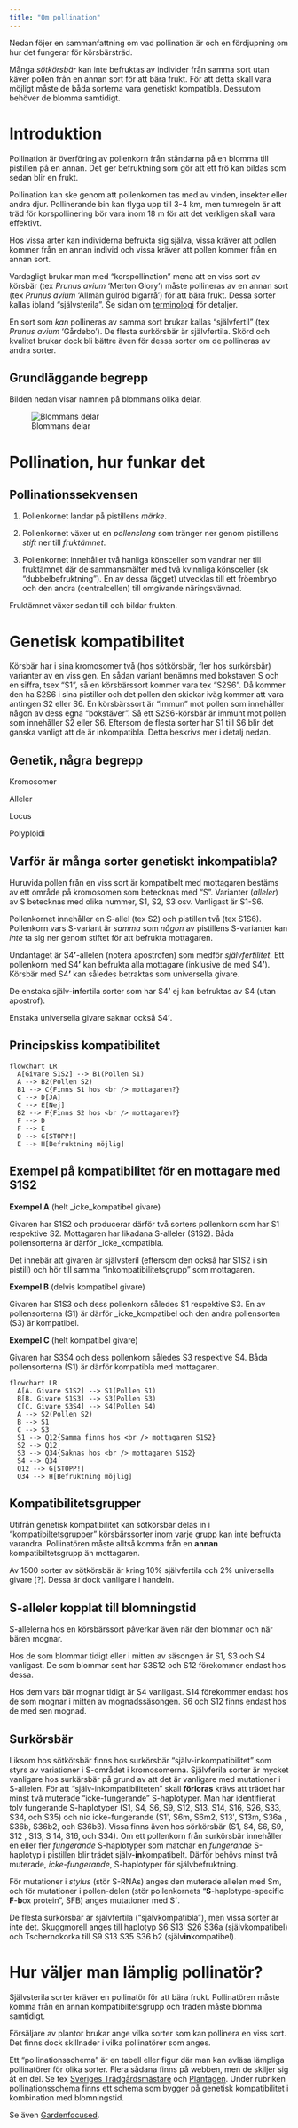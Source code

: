 ```yaml
---
title: "Om pollination"
---
```


Nedan föjer en sammanfattning om vad pollination är och en fördjupning om hur det fungerar för körsbärsträd.

Många _sötkörsbär_ kan inte befruktas av individer från samma sort utan käver pollen från en annan sort för att bära frukt. För att detta skall vara möjligt måste de båda sorterna vara genetiskt kompatibla. Dessutom behöver de blomma samtidigt. 

# Introduktion

Pollination är överföring av pollenkorn från ståndarna på en blomma till pistillen på en annan. Det ger befruktning som gör att ett frö kan bildas som sedan blir en frukt. 

Pollination kan ske genom att pollenkornen tas med av vinden, insekter eller andra djur. Pollinerande bin kan flyga upp till 3-4 km, men tumregeln är att träd för korspollinering bör vara inom 18 m för att det verkligen skall vara effektivt.

<!-- När pollen kommer från ståndaren till pistillen i samma blomma kallas det _självpollination_ och när pollen kommer från en annan individ av samma art kallas det _korspollination_. -->

Hos vissa arter kan individerna befrukta sig själva, vissa kräver att pollen kommer från en annan individ och vissa kräver att pollen kommer från en annan sort.

Vardagligt brukar man med "korspollination" mena att en viss sort av körsbär (tex _Prunus avium_ 'Merton Glory') måste pollineras av en annan sort (tex _Prunus avium_ 'Allmän gulröd bigarrå') för att bära frukt. Dessa sorter kallas ibland "självsterila". Se sidan om [terminologi](terminology.qmd) för detaljer.

En sort som _kan_ pollineras av samma sort brukar kallas "självfertil" (tex _Prunus avium_ 'Gårdebo'). De flesta surkörsbär är självfertila. Skörd och kvalitet brukar dock bli bättre även för dessa sorter om de pollineras av andra sorter.

## Grundläggande begrepp

Bilden nedan visar namnen på blommans olika delar.

<!-- ![Blommans delar](../dropbox/images/plants/flower_parts_svenska.jpg) -->

<!-- ![Blommans delar](../../dropbox/images/plants/flower_parts_svenska.jpg) -->

![Blommans delar](../../../dropbox/images/plants/flower_parts_svenska.jpg)

<!-- Works for rendering project, see https://github.com/quarto-dev/quarto-cli/discussions/6028 -->

<!-- ## Test -->

<!-- ![Title](flower_parts_svenska.jpg){fig-alt="fig alt test"} -->


<!-- Prunus cerasus, a tetraploid with 2n=32 chromosomes, tetraploid (four sets; 4x) -->


# Pollination, hur funkar det

## Pollinationssekvensen

1. Pollenkornet landar på pistillens _märke_.

2. Pollenkornet växer ut en _pollenslang_ som tränger ner genom pistillens _stift_ ner till _fruktämnet_.

3. Pollenkornet innehåller två hanliga könsceller som vandrar ner till fruktämnet där de sammansmälter med två kvinnliga könsceller (sk "dubbelbefruktning"). En av dessa (ägget) utvecklas till ett fröembryo och den andra (centralcellen) till omgivande näringsvävnad<!-- (=> fruktköttet?) -->.

Fruktämnet växer sedan till och bildar frukten.

<!-- Fertilisation takes place inside the ovary when the nucleus of pollen grain fuses with the nucleus of an ovule to produce a zygote. -->

<!-- stigma = märke -->
<!-- pollen tube = pollenslang -->
<!-- ovary = fruktämne = embryo sac = gametofyt -->
<!-- ovule ? = fröämne -->
<!-- double-fertilization -->
<!-- ägg => embryo -->
<!-- centralcell => endosperm -->

<!-- När pollenkornet hamnar på märket börjar en pollenslang gro ut. Den tränger ner i pistillen ochbefruktar fröämnen inne i fruktämnet och nya frön bildas. -->
<!-- Befruktning sker när två hanliga celler (spermier) vandrar ner i pollenslangen, den ena förenar sig med äggcellen (befruktning) och bildar ett fröembryo. Den andra förenas med två kärnor och bildar fröets näringsvävnad. Efter befruktningen växer fruktämnet till och bildar den färdiga frukten med frön i. -->

<!-- Step one: After pollen has landed on the stigma, it grows a pollen tube down through the style to the ovary. -->

<!-- Step two: The nucleus of the pollen grain travels down the pollen tube and fertilises the nucleus in the ovule. -->

<!-- Step three: The fertilised ovule develops into a seed. The seed contains the plant embryo, which contains genetic material from both parents. The ovary develops into the fruit. -->

<!-- Structure of reproductive organs and the sequence of events involved in plant sexual reproduction. Male gametophyte (pollen grain) is comprised of a pollen tube consisting of a vegetative tube cell and two sperm cells. The female gametophyte (embryo sac) has two female gametes (egg and central cell) and accessory cells at the opposite poles. Two synergid cells adjoining the egg cell are located at micropylar entry of the ovule, while antipodal cells neighbouring the central cell are present at the chalazal end. Sexual reproduction involves two major steps: pollination and fertilization. Pollination involves pollen-pistil interaction and fertilization involves fusion of meiotically generated haploid cells of a male (pollen grain) and a female gametophyte (embryo sac). During fertilization, pollen tube penetrates embryo sac at the micropyle by entering a synergid cell and delivers two sperm cells. Eventually, two gametic cell pairs of the embryo sac and two sperm cells undergo ‘double-fertilization’. The fertilized central cell develops into endosperm, while the fertilized egg cell gives rise to embryo. The involvement of redox proteins in different steps of sexual reproduction is highlighted in blue boxes. -->

<!-- An individual inherits two alleles, one from each parent, for any given genomic location where such variation exists -->

# Genetisk kompatibilitet

Körsbär har i sina kromosomer två (hos sötkörsbär, fler hos surkörsbär) varianter av en viss gen. En sådan variant benämns med bokstaven S och en siffra, tsex "S1", så en körsbärssort kommer vara tex "S2S6". Då kommer den ha S2S6 i sina pistiller och det pollen den skickar iväg kommer att vara antingen S2 eller S6. En körsbärssort är "immun" mot pollen som innehåller någon av dess egna "bokstäver". Så ett S2S6-körsbär är immunt mot pollen som innehåller S2 eller S6. Eftersom de flesta sorter har S1 till S6 blir det ganska vanligt att de är inkompatibla. Detta beskrivs mer i detalj nedan.

<!-- " In sour cherry, as in other species of the genus Prunus, there occurs the phenomenon of gametophytic self-incom- patibility (GSI). This mechanism has been developed by plants to prevent self-fertilization and facilitate fertilization with pollen of other genotypes within the species (De Nettancourt, 1997). Self-incompatibil- ity consists of arresting pollen-tube growth in the pistil if the tube contains the same S-allele that is present in the pistil. The phenomenon of self-incom- patibility in plants of the family Rosaceae is controlled by two genes at the S-locus. The specificity of the pistil is encoded by the gene responsible for the synthesis of the ribonuclease protein (S-RNase) (Bošković & Tobutt, 1996), whereas the specificity of the pollen is controlled by the gene encoding an F-box protein (S-haplotype-specific F-box protein – SFB) (Yamane, Ikeda, Ushijima, Sassa, & Tao, 2003a).  The tightly linked genetic unit of the pistil S-allele (S- RNase) and pollen S-allele is called S-haplotype Lisek2017.pdf" -->

## Genetik, några begrepp

Kromosomer

Alleler

<!-- An allele is one of two or more versions of DNA sequence (a single base or a segment of bases) at a given genomic location. An individual inherits two alleles, one from each parent, for any given genomic location where such variation exists. -->

Locus

Polyploidi

<!-- We have indicated which cultivars are triploid - i.e. having sterile pollen and needing at least two other non-triploid cultivars. https://www.habitataid.co.uk/pages/pollination-groups -->


## Varför är många sorter genetiskt inkompatibla?

Huruvida pollen från en viss sort är kompatibelt med mottagaren bestäms av ett område på kromosomen som betecknas med "S". Varianter (_alleler_) av S betecknas med olika nummer, S1, S2, S3 osv. Vanligast är S1-S6.

Pollenkornet innehåller en S-allel (tex S2) och pistillen två (tex S1S6). Pollenkorn vars S-variant är _samma_ som _någon_ av pistillens S-varianter kan _inte_ ta sig ner genom stiftet för att befrukta mottagaren.

Undantaget är S4**’**-allelen (notera apostrofen) som medför _självfertilitet_. Ett pollenkorn med S4**’** kan befrukta alla mottagare (inklusive de med S4**’**). Körsbär med S4**’** kan således betraktas som universella givare.

De enstaka själv-**in**fertila sorter som har S4**’** ej kan befruktas av S4 (utan apostrof).

Enstaka universella givare saknar också S4**’**.

<!-- Mekanismer, vad händer vid inkompatibilitet. -->

<!-- Sweet cherry exhibits RNase based gametophytic self-incompatibility system which is controlled by a single multi-allelic locus S. -->

<!-- The ability of cherry pollen to grow down the flower style is controlled by the S locus. Each cultivar has two S-alleles and each pollen grain carries one of these. Flowers cannot be pollinated by pollen from any source that carries either of those two alleles, including its own. Due to inbreeding in the narrow genepool of North America, many pairs of cultivars share the same two S-alleles (same S-genotypes) and thus are cross-incompatible. The exception is the S4’ allele, which confers self-fertility. Effectively, S4’ acts as “stealth pollen” that can pollinate anything including flowers of the cultivar it came from. -->

## Principskiss kompatibilitet

```mermaid
flowchart LR
  A[Givare S1S2] --> B1(Pollen S1)
  A --> B2(Pollen S2)
  B1 --> C{Finns S1 hos <br /> mottagaren?}
  C --> D[JA]
  C --> E[Nej]
  B2 --> F{Finns S2 hos <br /> mottagaren?}
  F --> D
  F --> E
  D --> G[STOPP!]
  E --> H[Befruktning möjlig]

```

## Exempel på kompatibilitet för en mottagare med S1S2

<!-- Se https://anfic.com.au/wp-content/uploads/2020/07/ANFIC-Sweet-Cherry-Pollination-Table-06072020.pdf -->

**Exempel A** (helt _icke_kompatibel givare)

Givaren har S1S2 och producerar därför två sorters pollenkorn som har S1 respektive S2. Mottagaren har likadana S-alleler (S1S2). Båda pollensorterna är därför _icke_kompatibla.

Det innebär att givaren är självsteril (eftersom den också har S1S2 i sin pistill) och hör till samma "inkompatibilitetsgrupp" som mottagaren.

<!-- Mekanism: Detta hindrar båda pollensorterna från att växa ner pollenslangen till fruktämnet hos mottagaren. -->

<!-- Example A (complete incompatibility). Pollen grains with S1 or S2 have landed on a stigma of a flower variety with similar S-alleles (S1S2), either -->
<!-- its own pollen or pollen from a variety within the same compatibility group. None of the pollen tubes will grow down the style and fertilize the egg. Therefore no seeds or fruit will develop. -->


**Exempel B** (delvis kompatibel givare)

Givaren har S1S3 och dess pollenkorn således S1 respektive S3. En av pollensorterna (S1) är därför _icke_kompatibel och den andra pollensorten (S3) är kompatibel.

**Exempel C** (helt kompatibel givare)

Givaren har S3S4 och dess pollenkorn således S3 respektive S4. Båda pollensorterna (S1) är därför kompatibla med mottagaren.

```mermaid
flowchart LR
  A[A. Givare S1S2] --> S1(Pollen S1)
  B[B. Givare S1S3] --> S3(Pollen S3)
  C[C. Givare S3S4] --> S4(Pollen S4)
  A --> S2(Pollen S2)
  B --> S1
  C --> S3
  S1 --> Q12{Samma finns hos <br /> mottagaren S1S2}
  S2 --> Q12
  S3 --> Q34{Saknas hos <br /> mottagaren S1S2}
  S4 --> Q34
  Q12 --> G[STOPP!]
  Q34 --> H[Befruktning möjlig]

```



<!-- When the S-allele in the pollen is identical with one of the two S-alleles in the style, pollen tube growth in the stylar tissue is arrested. Dependent on the S-allele combination of the cultivars, cross-incompatibility groups of sweet cherry cultivars exist. -->

<!-- "The fertility in sweet cherry is determined by a gametophytic self-incompatibility system, controlled by a multi-allelic S locus who prevents self-pollination. The fertilization is controlled by the interaction of an S allele specific ribonuclease (S-RNase) in the style with a pollen S specific F-box protein gene (SFB). Knowledge about the S genotype of sweet cherries is very important for cherry growers and breeders. In the last years molecular markers have been developed to distinguish the S alleles in sweet cherries. In the new update from October 2020 a total of 63 incompatibility groups in 1483 sweet cherries have been defined. 26 sweet cherries have a unique combination of S alleles and were described as universal donors and placed in the incompatibility group 0. Additionally, there exist 91 self-compatible sweet cherries, called group SC. A total of 22 different S alleles are described in the cultivated sweet cherries up to date. These are the S alleles S1, S2, S3, S4, S5, S6, S7, S9, S10, S12, S13, S14, S16, S17, S18, S19, S21, S22, S24, S27, S30, S37. The goal of this work is to summaries all known data of the S alleles in cultivated sweet cherries. In Table 1 the S genotypes of all studied sweet cherries are described. Furthermore it includes information about the parentage if they are known. Table 2 gives an overview about all the detected incompatibility groups. The groups are sorted according to the group numbers and the S allele numbers, respectively. In Table 3 all genotypes of the incompatibility group 0 with a unique S genotype are listed. Table 4 includes all known self-compatible sweet cherries. All references to the information of the S genotypes are listed in a file named 'References'. The present update needs to be further improved with all new S alleles data of sweet cherries. In addition, all new information about the parentage is very important for the breeding research. Please send all new or corrected data to the S alleles and the parentage of sweet cherries to mirko.schuster@julius-kuehn.de. An update of the S allele overview will take place in the next years. (Se https://www.openagrar.de/receive/openagrar_mods_00064311)" -->

## Kompatibilitetsgrupper

Utifrån genetisk kompatibilitet kan sötkörsbär delas in i "kompatibiltetsgrupper" körsbärssorter inom varje grupp kan inte befrukta varandra. Pollinatören måste alltså komma från en **annan** kompatibiltetsgrupp än mottagaren.

 <!-- som ibland mer logiskt kallas "inkompatibilitetsgrupper" -->

Av 1500 sorter av sötkörsbär är kring 10% självfertila och 2% universella givare [?]. Dessa är dock vanligare i handeln.

<!-- Cross-incompatible cultivars with the same S-genotypes are placed in the same “Incompatibility Group” and cannot fertilize each others successfully. For more information on Incompatibility Groups, please see the functional genotype list for this DNA test. -->


## S-alleler kopplat till blomningstid

S-allelerna hos en körsbärssort påverkar även när den blommar och när bären mognar. 

Hos de som blommar tidigt eller i mitten av säsongen är S1, S3 och S4 vanligast. De som blommar sent har S3S12 och S12 förekommer endast hos dessa.

Hos dem vars bär mognar tidigt är S4 vanligast. S14 förekommer endast hos de som mognar i mitten av mognadssäsongen. S6 och S12 finns endast hos de med sen mognad.

<!-- Most S-alleles (7) were identified in the mid-early blooming cultivars where the most frequent were S3; S4 and S1. On the other hand, late blooming cherry cultivars had the S3S12 genotype, where the S12 allele was specific to these cultivars. The most frequent allele in the early fruit ripening cultivars was the allele S4. The S14 allele was specific of cultivars with medium fruit ripening time while the alleles S6 and S12 were detected only in the late fruit ripening cultivars. (Se IDENTIFICATION OF SELF INCOMPATIBILITY GENOTYPES IN SWEET CHERRY COMMERCIAL CULTIVARS) -->

## Surkörsbär

<!-- The occurrence of self-compatible cultivars is observed much more frequently in sour cherry than in sweet cherry. This phenomenon is caused by natu- rally occurring mutations and loss of functionality of the S-RNase or SFB genes -->

Liksom hos sötkötsbär finns hos surkörsbär "själv-inkompatibilitet" som styrs av variationer i S-området i kromosomerna. Självferila sorter är mycket vanligare hos surkärsbär på grund av att det är vanligare med mutationer i S-allelen. För att "själv-inkompatibiliteten" skall **förloras** krävs att trädet har minst två muterade "icke-fungerande" S-haplotyper. Man har identifierat tolv fungerande S-haplotyper (S1, S4, S6, S9, S12, S13, S14, S16, S26, S33, S34, och S35) och nio icke-fungerande (S1ʹ, S6m, S6m2, S13ʹ, S13m, S36a , S36b, S36b2, och S36b3). Vissa finns även hos sörkörsbär (S1, S4, S6, S9, S12 , S13, S 14, S16, och S34). Om ett pollenkorn från surkörsbär innehåller en eller fler _fungerande_ S-haplotyper som matchar en _fungerande_ S-haplotyp i pistillen blir trädet själv-**in**kompatibelt. Därför behövs minst två muterade, _icke-fungerande_, S-haplotyper för självbefruktning.<!--  The only -->
<!-- exception to this are selections whose two S-haplotypes are self-fertile variants of the S36-haplotype, as meiotic pairing rarely results in two S36 allelic being packaged in the same gamete -->

<!-- Se Lisek et al -->

För mutationer i _stylus_ (stör S-RNAs) anges den muterade allelen med Sm, och för mutationer i pollen-delen (stör pollenkornets "**S**-haplotype-specific **F**-**b**ox protein", SFB) anges mutationer med S**´**. 

<!-- The term ‘S-haplotype’ has been used to describe this complex locus and the term ‘S-allele’ to describe variants of a given polymorphic S-RNase and SFB genes at the S-haplotype (see review by Tao and Iezzoni, 2010) -->

De flesta surkörsbär är självfertila ("självkompatibla"), men vissa sorter är inte det. Skuggmorell anges till haplotyp S6 S13ʹ S26 S36a (självkompatibel) och Tschernokorka till S9 S13 S35 S36 b2 (själv**in**kompatibel). <!-- [Sebolt2017.pdf] -->
<!-- = Rheinische Schattenmorelle SC, S6S13’S26S36a  -->
<!-- Montmorency SC S6S13m S35 S36a [Sebolt2017.pdf] -->

<!-- In sour cherry, as in other species of the genus Prunus, there -->
<!-- occurs the phenomenon of gametophytic self-incom- -->
<!-- patibility (GSI) -->


# Hur väljer man lämplig pollinatör?

Självsterila sorter kräver en pollinatör för att bära frukt. Pollinatören måste komma från en annan kompatibiltetsgrupp och träden måste blomma samtidigt. 

Försäljare av plantor brukar ange vilka sorter som kan pollinera en viss sort. Det finns dock skillnader i vilka pollinatörer som anges.

Ett "pollinationsschema" är en tabell eller figur där man kan avläsa lämpliga pollinatörer för olika sorter. Flera sådana finns på webben, men de skiljer sig åt en del. Se tex [Sveriges Trädgårdsmästare](https://sverigestradgardsmastare.se/pollinering-korsbar/) och [Plantagen](https://www.plantagen.se/pollineringsschema-korsbar.html). Under rubriken [pollinationsschema](pollination_table.qmd) finns ett schema som bygger på genetisk kompatibilitet i kombination med blomningstid.

<!-- Ett rationellt sätt att välja kan vara: -->

<!-- 1. Kontrollera vilka sorter försäljaren anger som pollinatörer. -->

<!-- utgå från tabeller som visar blomningstid -->

<!-- välj en "univerell givare" som partner? Obs måste blomma samtidigt. -->

Se även [Gardenfocused](https://www.gardenfocused.co.uk/fruitarticles/cherry/pollination.php).


<!-- ## Varför behöver körsbär en partner? -->
